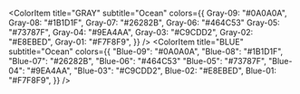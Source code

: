  <ColorItem 
    title="GRAY" 
    subtitle="Ocean"
    colors={{ 
      Gray-09: "#0A0A0A",
      Gray-08: "#1B1D1F",
      Gray-07: "#26282B",
      Gray-06: "#464C53"
      Gray-05: "#73787F",
      Gray-04: "#9EA4AA",
      Gray-03: "#C9CDD2",
      Gray-02: "#E8EBED",
      Gray-01: "#F7F8F9",
    }}
  />
  <ColorItem 
    title="BLUE" 
    subtitle="Ocean"
    colors={{ 
      "Blue-09": "#0A0A0A",
      "Blue-08": "#1B1D1F",
      "Blue-07": "#26282B",
      "Blue-06": "#464C53"
      "Blue-05": "#73787F",
      "Blue-04": "#9EA4AA",
      "Blue-03": "#C9CDD2",
      Blue-02: "#E8EBED",
      Blue-01: "#F7F8F9",
    }}
  />
